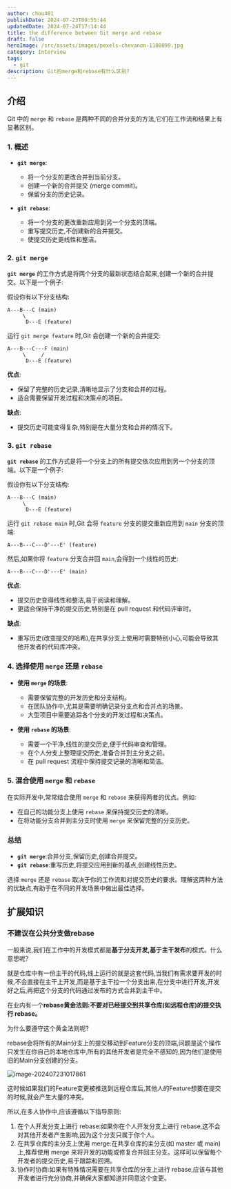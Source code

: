 ```yaml
---
author: chou401
publishDate: 2024-07-23T09:55:44
updatedDate: 2024-07-24T17:14:44
title: the difference between Git merge and rebase
draft: false
heroImage: /src/assets/images/pexels-chevanon-1108099.jpg
category: Interview
tags:
  - git
description: Git的merge和rebase有什么区别?
---
```


## 介绍

Git 中的 `merge` 和 `rebase` 是两种不同的合并分支的方法,它们在工作流和结果上有显著区别。

### 1. **概述**

- **`git merge`**:

  - 将一个分支的更改合并到当前分支。
  - 创建一个新的合并提交 (merge commit)。
  - 保留分支的历史记录。

- **`git rebase`**:
  - 将一个分支的更改重新应用到另一个分支的顶端。
  - 重写提交历史,不创建新的合并提交。
  - 使提交历史更线性和整洁。

### 2. **`git merge`**

**`git merge`** 的工作方式是将两个分支的最新状态结合起来,创建一个新的合并提交。以下是一个例子:

假设你有以下分支结构:

```
A---B---C (main)
     \
      D---E (feature)
```

运行 `git merge feature` 时,Git 会创建一个新的合并提交:

```
A---B---C---F (main)
     \     /
      D---E (feature)
```

**优点**:

- 保留了完整的历史记录,清晰地显示了分支和合并的过程。
- 适合需要保留开发过程和决策点的项目。

**缺点**:

- 提交历史可能变得复杂,特别是在大量分支和合并的情况下。

### 3. **`git rebase`**

**`git rebase`** 的工作方式是将一个分支上的所有提交依次应用到另一个分支的顶端。以下是一个例子:

假设你有以下分支结构:

```
A---B---C (main)
     \
      D---E (feature)
```

运行 `git rebase main` 时,Git 会将 `feature` 分支的提交重新应用到 `main` 分支的顶端:

```
A---B---C---D'---E' (feature)
```

然后,如果你将 `feature` 分支合并回 `main`,会得到一个线性的历史:

```
A---B---C---D'---E' (main)
```

**优点**:

- 提交历史变得线性和整洁,易于阅读和理解。
- 更适合保持干净的提交历史,特别是在 pull request 和代码评审时。

**缺点**:

- 重写历史(改变提交的哈希),在共享分支上使用时需要特别小心,可能会导致其他开发者的代码库冲突。

### 4. **选择使用 `merge` 还是 `rebase`**

- **使用 `merge` 的场景**:

  - 需要保留完整的开发历史和分支结构。
  - 在团队协作中,尤其是需要明确记录分支点和合并点的场景。
  - 大型项目中需要追踪各个分支的开发过程和决策点。

- **使用 `rebase` 的场景**:
  - 需要一个干净,线性的提交历史,便于代码审查和管理。
  - 在个人分支上整理提交历史,准备合并到主分支之前。
  - 在 pull request 流程中保持提交记录的清晰和简洁。

### 5. **混合使用 `merge` 和 `rebase`**

在实际开发中,常常结合使用 `merge` 和 `rebase` 来获得两者的优点。例如:

- 在自己的功能分支上使用 `rebase` 来保持提交历史的清晰。
- 在将功能分支合并到主分支时使用 `merge` 来保留完整的分支历史。

### 总结

- **`git merge`**:合并分支,保留历史,创建合并提交。
- **`git rebase`**:重写历史,将提交应用到新的基点,创建线性历史。

选择 `merge` 还是 `rebase` 取决于你的工作流和对提交历史的要求。理解这两种方法的优缺点,有助于在不同的开发场景中做出最佳选择。

## 扩展知识

### 不建议在公共分支做rebase

一般来说,我们在工作中的开发模式都是**基于分支开发,基于主干发布**的模式。什么意思呢?

就是仓库中有一份主干的代码,线上运行的就是这套代码,当我们有需求要开发的时候,不会直接在主干上开发,而是基于主干拉一个分支出来,在分支中进行开发,开发好之后,再把这个分支的代码通过发布的方式合并到主干中。

在业内有一个**rebase黄金法则:不要对已经提交到共享仓库(如远程仓库)的提交执行 rebase。**

为什么要遵守这个黄金法则呢?

rebase会将所有的Main分支上的提交移动到Feature分支的顶端,问题是这个操作只发生在你自己的本地仓库中,所有的其他开发者是完全不感知的,因为他们是使用旧的Main分支创建的分支。

![image-202407231017861](https://cdn.jsdelivr.net/gh/chou401/pic-md@main//img/202407231017861.png)

这时候如果我们的Feature变更被推送到远程仓库后,其他人的Feature想要在提交的时候,就会产生大量的冲突。

所以,在多人协作中,应该遵循以下指导原则:

1. 在个人开发分支上进行 rebase:如果你在个人开发分支上进行 rebase,这不会对其他开发者产生影响,因为这个分支只属于你个人。
2. 在共享仓库的主分支上使用 merge:在共享仓库的主分支(如 master 或 main)上,推荐使用 merge 来将开发的功能或修复合并回主分支。这样可以保留每个开发者的提交历史,易于跟踪和回溯。
3. 协作时协商:如果有特殊情况需要在共享仓库的分支上进行 rebase,应该与其他开发者进行充分协商,并确保大家都知道并同意这个变更。
